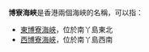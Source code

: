 '''博寮海峽'''是香港兩個海峽的名稱，可以指：
*[[東博寮海峽|東博寮海峽]]，位於南丫島東北
*[[西博寮海峽|西博寮海峽]]，位於南丫島西南
{{disambig|cat=四字地名消歧义}}
